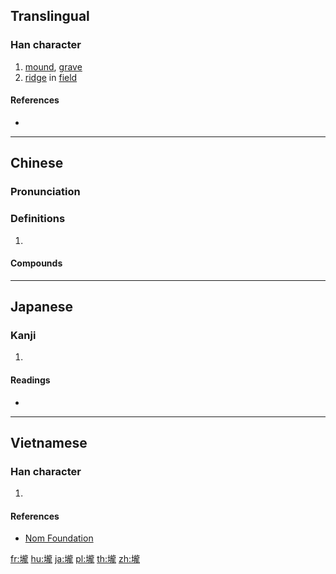 {{also|垅}}
==Translingual==

===Han character===
{{Han char|rn=32|rad=土|as=16|sn=19|four=|canj=GYBP|ids=⿰土龍}}

# [[mound]], [[grave]]
# [[ridge]] in [[field]]

====References====
* {{Han ref|kx=0242.060|dkj=05592|dj=0482.020|hdz=10500.030|uh=58E0|ud=22752}}

----

==Chinese==
{{zh-forms|s=垅}}

===Pronunciation===
{{zh-pron
|m=lōng
|mc=y
|oc=y
|cat=
}}

===Definitions===
{{zh-hanzi}}

# {{zh-alt-form|壟}}

====Compounds====
{{zh-der|新壠}}

----

==Japanese==

===Kanji===
{{ja-kanji|grade=|rs=土16}}

# {{defn|lang=ja|sort=土16}}

====Readings====
* {{ja-readings|on=[[ろう]] (rō)|kun=}}

----

==Vietnamese==

===Han character===
{{vi-hantu|[[lũng]]|rs=土16}}

# {{defn|lang=vi|sort=土16}}

====References====
* [http://nomfoundation.org/common/nom_details.php?codepoint=58e0 Nom Foundation]

[[fr:壠]]
[[hu:壠]]
[[ja:壠]]
[[pl:壠]]
[[th:壠]]
[[zh:壠]]